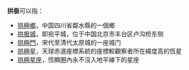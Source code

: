 '''拱极'''可以指：

*[[拱極鄉|拱極鄉]]，中国四川省鄰水縣的一個鄉
*[[拱极城|拱极城]]，即宛平城，位于中国北京市丰台区卢沟桥东侧
*[[拱極門|拱極門]]，宋代至清代太原城的一座城门
*[[拱極星|拱極星]]，天球赤道座標系統的座標較觀察者所在緯度高的恆星
*[[拱極星座|拱極星座]]，恆顯圈內永不沒入地平線下的星座

{{Disambig|Cat=二字消歧义}}